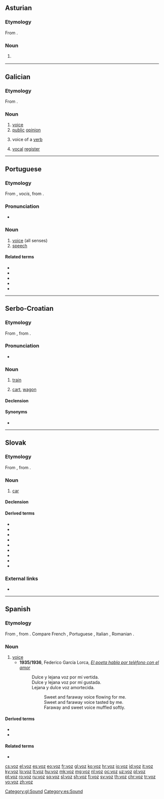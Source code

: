 ==Asturian==

===Etymology===
From {{etyl|la|ast}} {{m|la|vox|vox, vocis}}.

===Noun===
{{ast-noun|f|voces}}

# {{l|en|voice}} {{gloss|sound uttered by the mouth}}

----
==Galician==

===Etymology===
From {{etyl|la|gl}} {{m|la|vox|vox, vocis}}.

===Noun===
{{gl-noun|f|voces}}

# [[voice]]
# [[public]] [[opinion]]
# {{context|grammar|lang=gl}} voice of a [[verb]]
# {{context|music|lang=gl}} [[vocal]] [[register]]

[[Category:gl:Sound]]

----
==Portuguese==

===Etymology===
From {{etyl|la|pt}} {{term|vox|lang=la}}, ''vocis'', from {{etyl|ine-pro|pt}} {{m|ine-pro|*wṓkʷs}}.

===Pronunciation===
* {{a|PT}} {{IPA|/ˈvɔʃ/|lang=pt}}

===Noun===
{{pt-noun|f|es}}

# [[voice]] (all senses)
# [[speech]]

====Related terms====
* {{l|pt|vocação}}
* {{l|pt|vocal}}
* {{l|pt|vogal}}
* {{l|pt|vozear}}
* {{l|pt|vozeiro}}

----
==Serbo-Croatian==

===Etymology===
From {{etyl|sla-pro|sh}} {{m|sla-pro|*vozъ|*vôzъ}}, from {{etyl|ine-pro|sh}} {{m|ine-pro|*weǵʰ-}}.

===Pronunciation===
* {{IPA|/ʋôːz/|lang=sh}}

===Noun===
{{sh-noun|g=m|head=vȏz|r|воз|во̑з}}

# {{label|sh|Bosnian|Serbian}} [[train]]
# [[cart]], [[wagon]]

====Declension====
{{sh-decl-noun
|vȏz|vòzovi
|voza|vozova
|vozu|vozovima
|voz|vozove
|vozu|vozovi
|vozu|vozovima
|vozom|vozovima
}}

====Synonyms====
* {{l|sh|vlȃk}}

----

==Slovak==

===Etymology===
From {{etyl|sla-pro|sk}} {{m|sla-pro|*vozъ}}, from {{etyl|ine-pro|sk}} {{m|ine-pro|*weǵʰ-}}.

===Noun===
{{sk-noun|g=m|gen=voza|pl=vozy|decl=dub}}

# [[car]]

====Declension====
{{sk-decl-noun|voz|[[voza]], [[vozu]]|vozu|voz|voze|vozom|vozy|vozov|vozom|vozy|vozoch|vozmi}}

====Derived terms====
* {{l|sk|vozík|g=m}}
* {{l|sk|voziť|voziť (sa)}}
* {{l|sk|Veľký Voz|g=m}}
* {{l|sk|vozový}}
* {{l|sk|vozíček|g=m}}
* {{l|sk|vozeň|g=m}}
* {{l|sk|vozidlo|g=n}}
* {{l|sk|vozisko|g=n}}
* {{l|sk|vozovňa|g=f}}

===External links===
* {{R:SDK}}

----

==Spanish==

===Etymology===
From {{etyl|la|es}} {{m|la|vox|vox, vocis}}, from {{etyl|ine-pro|es}} {{m|ine-pro|*wṓkʷs}}. Compare French {{m|fr|voix}}, Portuguese {{m|pt|voz}}, Italian {{m|it|voce}}, Romanian {{m|ro|voce}}.

===Noun===
{{es-noun|f|voces}}

# [[voice]]
#* '''1935/1936''', Federico García Lorca, ''[[s:es:El poeta habla por teléfono con el amor|El poeta habla por teléfono con el amor]]''
#*: Dulce y lejana voz por mí vertida.
#*: Dulce y lejana voz por mí gustada.
#*: Lejana y dulce voz amortecida.
#*:: Sweet and faraway voice flowing for me.
#*:: Sweet and faraway voice tasted by me.
#*:: Faraway and sweet voice muffled softly.

====Derived terms====
* {{l|es|talento voz}}
* {{l|es|vocero}}

====Related terms====
* {{l|es|vocear}}

[[Category:es:Sound]]

[[cs:voz]]
[[el:voz]]
[[es:voz]]
[[eo:voz]]
[[fr:voz]]
[[gl:voz]]
[[ko:voz]]
[[hr:voz]]
[[io:voz]]
[[id:voz]]
[[it:voz]]
[[ky:voz]]
[[lo:voz]]
[[lt:voz]]
[[hu:voz]]
[[mk:voz]]
[[mg:voz]]
[[nl:voz]]
[[oc:voz]]
[[uz:voz]]
[[pl:voz]]
[[pt:voz]]
[[ro:voz]]
[[ru:voz]]
[[sq:voz]]
[[sl:voz]]
[[sh:voz]]
[[fi:voz]]
[[sv:voz]]
[[th:voz]]
[[chr:voz]]
[[tr:voz]]
[[vo:voz]]
[[zh:voz]]